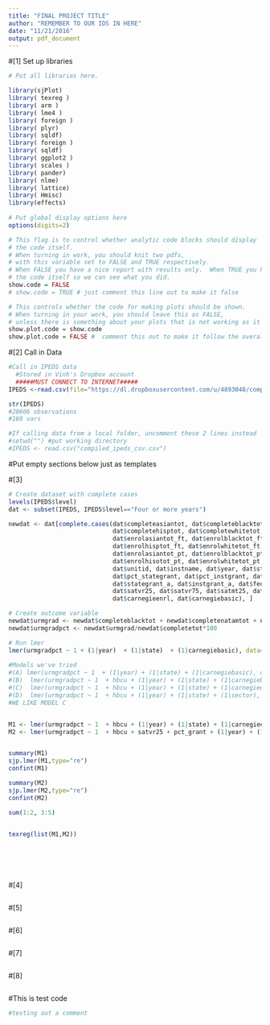 ```yaml
---
title: "FINAL PROJECT TITLE"
author: "REMEMBER TO OUR IDS IN HERE" 
date: "11/21/2016"
output: pdf_document
---
```


#[1] Set up libraries
```r
# Put all libraries here. 

library(sjPlot)
library( texreg )
library( arm )
library( lme4 )
library( foreign )
library( plyr)
library( sqldf) 
library( foreign )
library( sqldf)
library( ggplot2 ) 
library( scales )
library( pander)
library( nlme)
library( lattice)
library( Hmisc)
library(effects)
   
# Put global display options here
options(digits=2)

# This flag is to control whether analytic code blocks should display
# the code itself.
# When turning in work, you should knit two pdfs, 
# with this variable set to FALSE and TRUE respectively.
# When FALSE you have a nice report with results only.  When TRUE you have 
# the code itself so we can see what you did.
show.code = FALSE
# show.code = TRUE # just comment this line out to make it false

# This controls whether the code for making plots should be shown.
# When turning in your work, you should leave this as FALSE, 
# unless there is something about your plots that is not working as it should.
show.plot.code = show.code
show.plot.code = FALSE #  comment this out to make it follow the overall config
```


#[2] Call in Data
```r
#Call in IPEDS data
  #Stored in Vinh's Dropbox account
  #####MUST CONNECT TO INTERNET#####
IPEDS <-read.csv(file="https://dl.dropboxusercontent.com/u/4893048/compiled_ipeds_csv.csv", header=TRUE) 

str(IPEDS)
#20606 observations
#160 vars

#If calling data from a local folder, uncomment these 2 lines instead
#setwd("") #put working directory 
#IPEDS <- read.csv("compiled_ipeds_csv.csv")

``` 



#Put empty sections below just as templates

#[3]
```r
# Create dataset with complete cases
levels(IPEDS$level)
dat <- subset(IPEDS, IPEDS$level=="Four or more years")

newdat <- dat[complete.cases(dat$completeasiantot, dat$completeblacktot, dat$completenatamtot, 
                             dat$completehisptot, dat$completewhitetot, dat$completetot,
                             dat$enrolasiantot_ft, dat$enrolblacktot_ft, dat$enrolnatamtot_ft, 
                             dat$enrolhisptot_ft, dat$enrolwhitetot_ft, dat$enroltot_ft,
                             dat$enrolasiantot_pt, dat$enrolblacktot_pt, dat$enrolnatamtot_pt, 
                             dat$enrolhisotot_pt, dat$enrolwhitetot_pt, dat$enroltot_pt,
                             dat$unitid, dat$instname, dat$year, dat$state, dat$zip, 
                             dat$pct_stategrant, dat$pct_instgrant, dat$pct_fedgrant, dat$pct_loan, 
                             dat$stategrant_a, dat$instgrant_a, dat$fedgrant_a, dat$loan_a,
                             dat$satvr25, dat$satvr75, dat$satmt25, dat$satmt75,
                             dat$carnegieenrl, dat$carnegiebasic), ]

# Create outcome variable
newdat$urmgrad <- newdat$completeblacktot + newdat$completenatamtot + newdat$completehisptot
newdat$urmgradpct <- newdat$urmgrad/newdat$completetot*100

# Run lmer
lmer(urmgradpct ~ 1 + (1|year)  + (1|state)  + (1|carnegiebasic), data=newdat)
    
#Models we've tried
#(A) lmer(urmgradpct ~ 1  + (1|year) + (1|state) + (1|carnegiebasic), data=newdat)
#(B)  lmer(urmgradpct ~ 1  + hbcu + (1|year) + (1|state) + (1|carnegiebasic), data=newdat)
#(C)  lmer(urmgradpct ~ 1  + hbcu + (1|year) + (1|state) + (1|carnegieenrl), data=newdat)
#(D)  lmer(urmgradpct ~ 1  + hbcu + (1|year) + (1|state) + (1|sector), data=newdat
#WE LIKE MODEL C


M1 <- lmer(urmgradpct ~ 1  + hbcu + (1|year) + (1|state) + (1|carnegieenrl), data=newdat)
M2 <- lmer(urmgradpct ~ 1  + hbcu + satvr25 + pct_grant + (1|year) + (1|state) + (1|carnegieenrl), data=newdat)


summary(M1)
sjp.lmer(M1,type="re")
confint(M1)

summary(M2)
sjp.lmer(M2,type="re")
confint(M2)

sum(1:2, 3:5)


texreg(list(M1,M2))




 
```

#[4]
```r

```

#[5]
```r

```

#[6]
```r

```

#[7]
```r

```

#[8]
```r

```



#This is test code
```r

#testing out a comment 

```
